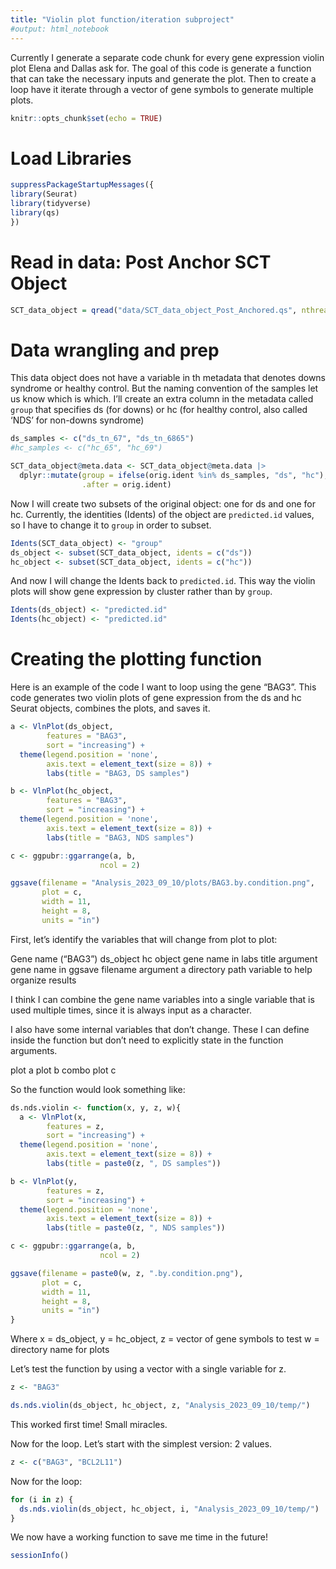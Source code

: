---
title: "Violin plot function/iteration subproject"
#output: html_notebook
---

Currently I generate a separate code chunk for every gene expression violin plot Elena and Dallas ask for. The goal of this code is generate a function that can take the necessary inputs and generate the plot. Then to create a loop have it iterate through a vector of gene symbols to generate multiple plots.

```{r setup, include=FALSE}
knitr::opts_chunk$set(echo = TRUE)
```

# Load Libraries

```{r libraries}
suppressPackageStartupMessages({
library(Seurat)
library(tidyverse)
library(qs)
})
```

# Read in data: Post Anchor SCT Object

```{r read in post anchor seurat}
SCT_data_object = qread("data/SCT_data_object_Post_Anchored.qs", nthreads = 10)
```

# Data wrangling and prep

This data object does not have a variable in th metadata that denotes downs syndrome or healthy control. But the naming convention of the samples let us know which is which. I'll create an extra column in the metadata called `group` that specifies ds (for downs) or hc (for healthy control, also called 'NDS' for non-downs syndrome)

```{r create group in metadata}
ds_samples <- c("ds_tn_67", "ds_tn_6865")
#hc_samples <- c("hc_65", "hc_69")

SCT_data_object@meta.data <- SCT_data_object@meta.data |> 
  dplyr::mutate(group = ifelse(orig.ident %in% ds_samples, "ds", "hc"),
                .after = orig.ident)
```

Now I will create two subsets of the original object: one for ds and one for hc. Currently, the identities (Idents) of the object are `predicted.id` values, so I have to change it to `group` in order to subset.

```{r cluster subsets}
Idents(SCT_data_object) <- "group"
ds_object <- subset(SCT_data_object, idents = c("ds"))
hc_object <- subset(SCT_data_object, idents = c("hc"))
```

And now I will change the Idents back to `predicted.id`. This way the violin plots will show gene expression by cluster rather than by `group`.

```{r}
Idents(ds_object) <- "predicted.id"
Idents(hc_object) <- "predicted.id"
```

# Creating the plotting function

Here is an example of the code I want to loop using the gene "BAG3". This code generates two violin plots of gene expression from the ds and hc Seurat objects, combines the plots, and saves it.

```{r}
a <- VlnPlot(ds_object,
        features = "BAG3",
        sort = "increasing") + 
  theme(legend.position = 'none',
        axis.text = element_text(size = 8)) +
        labs(title = "BAG3, DS samples")

b <- VlnPlot(hc_object,
        features = "BAG3",
        sort = "increasing") + 
  theme(legend.position = 'none',
        axis.text = element_text(size = 8)) +
        labs(title = "BAG3, NDS samples")

c <- ggpubr::ggarrange(a, b,
                    ncol = 2)

ggsave(filename = "Analysis_2023_09_10/plots/BAG3.by.condition.png",
       plot = c,
       width = 11,
       height = 8,
       units = "in")
```

First, let's identify the variables that will change from plot to plot:

Gene name ("BAG3")
ds_object
hc object
gene name in labs title argument
gene name in ggsave filename argument
a directory path variable to help organize results

I think I can combine the gene name variables into a single variable that is used multiple times, since it is always input as a character.

I also have some internal variables that don't change. These I can define inside the function but don't need to explicitly state in the function arguments.

plot a
plot b
combo plot c

So the function would look something like:

```{r}
ds.nds.violin <- function(x, y, z, w){
  a <- VlnPlot(x,
        features = z,
        sort = "increasing") + 
  theme(legend.position = 'none',
        axis.text = element_text(size = 8)) +
        labs(title = paste0(z, ", DS samples"))

b <- VlnPlot(y,
        features = z,
        sort = "increasing") + 
  theme(legend.position = 'none',
        axis.text = element_text(size = 8)) +
        labs(title = paste0(z, ", NDS samples"))

c <- ggpubr::ggarrange(a, b,
                    ncol = 2)

ggsave(filename = paste0(w, z, ".by.condition.png"),
       plot = c,
       width = 11,
       height = 8,
       units = "in")
}
```

Where x = ds_object,
      y = hc_object,
      z = vector of gene symbols to test
      w = directory name for plots

Let's test the function by using a vector with a single variable for z.

```{r}
z <- "BAG3"
```

```{r}
ds.nds.violin(ds_object, hc_object, z, "Analysis_2023_09_10/temp/")
```

This worked first time! Small miracles.

Now for the loop. Let's start with the simplest version: 2 values.

```{r}
z <- c("BAG3", "BCL2L11")
```

Now for the loop:

```{r}
for (i in z) {
  ds.nds.violin(ds_object, hc_object, i, "Analysis_2023_09_10/temp/")
}
```

We now have a working function to save me time in the future!

```{r}
sessionInfo()
```